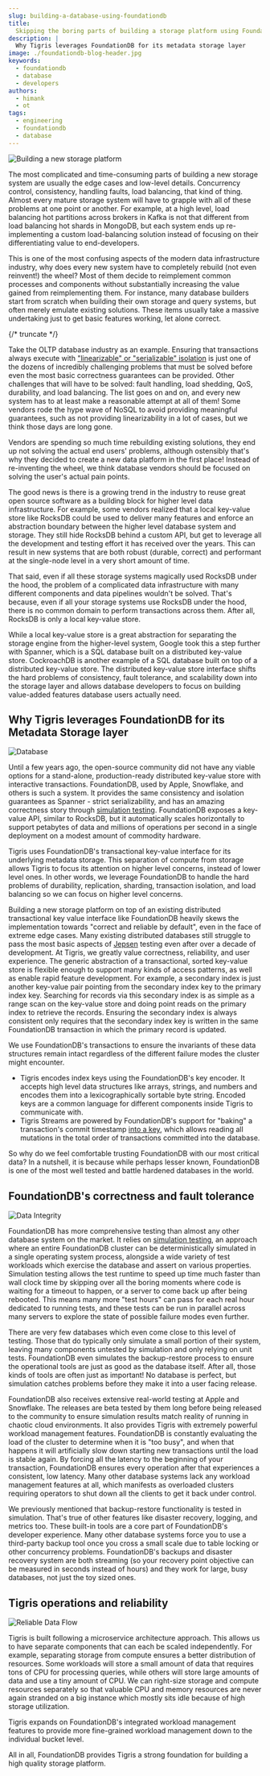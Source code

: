 ```yaml
---
slug: building-a-database-using-foundationdb
title:
  Skipping the boring parts of building a storage platform using FoundationDB
description: |
  Why Tigris leverages FoundationDB for its metadata storage layer
image: ./foundationdb-blog-header.jpg
keywords:
  - foundationdb
  - database
  - developers
authors:
  - himank
  - ot
tags:
  - engineering
  - foundationdb
  - database
---
```


![Building a new storage platform](foundationdb-blog-header.jpg)

The most complicated and time-consuming parts of building a new storage system
are usually the edge cases and low-level details. Concurrency control,
consistency, handling faults, load balancing, that kind of thing. Almost every
mature storage system will have to grapple with all of these problems at one
point or another. For example, at a high level, load balancing hot partitions
across brokers in Kafka is not that different from load balancing hot shards in
MongoDB, but each system ends up re-implementing a custom load-balancing
solution instead of focusing on their differentiating value to end-developers.

This is one of the most confusing aspects of the modern data infrastructure
industry, why does every new system have to completely rebuild (not even
reinvent!) the wheel? Most of them decide to reimplement common processes and
components without substantially increasing the value gained from reimplementing
them. For instance, many database builders start from scratch when building
their own storage and query systems, but often merely emulate existing
solutions. These items usually take a massive undertaking just to get basic
features working, let alone correct.

{/* truncate */}

Take the OLTP database industry as an example. Ensuring that transactions always
execute with
["linearizable" or "serializable" isolation](https://www.postgresql.org/docs/current/transaction-iso.html#XACT-SERIALIZABLE)
is just one of the dozens of incredibly challenging problems that must be solved
before even the most basic correctness guarantees can be provided. Other
challenges that will have to be solved: fault handling, load shedding, QoS,
durability, and load balancing. The list goes on and on, and every new system
has to at least make a reasonable attempt at all of them! Some vendors rode the
hype wave of NoSQL to avoid providing meaningful guarantees, such as not
providing linearizability in a lot of cases, but we think those days are long
gone.

Vendors are spending so much time rebuilding existing solutions, they end up not
solving the actual end users' problems, although ostensibly that's why they
decided to create a new data platform in the first place! Instead of
re-inventing the wheel, we think database vendors should be focused on solving
the user's actual pain points.

The good news is there is a growing trend in the industry to reuse great open
source software as a building block for higher level data infrastructure. For
example, some vendors realized that a local key-value store like RocksDB could
be used to deliver many features and enforce an abstraction boundary between the
higher level database system and storage. They still hide RocksDB behind a
custom API, but get to leverage all the development and testing effort it has
received over the years. This can result in new systems that are both robust
(durable, correct) and performant at the single-node level in a very short
amount of time.

That said, even if all these storage systems magically used RocksDB under the
hood, the problem of a complicated data infrastructure with many different
components and data pipelines wouldn't be solved. That's because, even if all
your storage systems use RocksDB under the hood, there is no common domain to
perform transactions across them. After all, RocksDB is only a local key-value
store.

While a local key-value store is a great abstraction for separating the storage
engine from the higher-level system, Google took this a step further with
Spanner, which is a SQL database built on a distributed key-value store.
CockroachDB is another example of a SQL database built on top of a distributed
key-value store. The distributed key-value store interface shifts the hard
problems of consistency, fault tolerance, and scalability down into the storage
layer and allows database developers to focus on building value-added features
database users actually need.

## Why Tigris leverages FoundationDB for its Metadata Storage layer

![Database](database-people.jpg)

Until a few years ago, the open-source community did not have any viable options
for a stand-alone, production-ready distributed key-value store with interactive
transactions. FoundationDB, used by Apple, Snowflake, and others is such a
system. It provides the same consistency and isolation guarantees as Spanner -
strict serializability, and has an amazing correctness story through
[simulation testing](https://apple.github.io/foundationdb/testing.html).
FoundationDB exposes a key-value API, similar to RocksDB, but it automatically
scales horizontally to support petabytes of data and millions of operations per
second in a single deployment on a modest amount of commodity hardware.

Tigris uses FoundationDB's transactional key-value interface for its underlying
metadata storage. This separation of compute from storage allows Tigris to focus
its attention on higher level concerns, instead of lower level ones. In other
words, we leverage FoundationDB to handle the hard problems of durability,
replication, sharding, transaction isolation, and load balancing so we can focus
on higher level concerns.

Building a new storage platform on top of an existing distributed transactional
key value interface like FoundationDB heavily skews the implementation towards
"correct and reliable by default", even in the face of extreme edge cases. Many
existing distributed databases still struggle to pass the most basic aspects of
[Jepsen](https://jepsen.io) testing even after over a decade of development. At
Tigris, we greatly value correctness, reliability, and user experience. The
generic abstraction of a transactional, sorted key-value store is flexible
enough to support many kinds of access patterns, as well as enable rapid feature
development. For example, a secondary index is just another key-value pair
pointing from the secondary index key to the primary index key. Searching for
records via this secondary index is as simple as a range scan on the key-value
store and doing point reads on the primary index to retrieve the records.
Ensuring the secondary index is always consistent only requires that the
secondary index key is written in the same FoundationDB transaction in which the
primary record is updated.

We use FoundationDB's transactions to ensure the invariants of these data
structures remain intact regardless of the different failure modes the cluster
might encounter.

- Tigris encodes index keys using the FoundationDB's key encoder. It accepts
  high level data structures like arrays, strings, and numbers and encodes them
  into a lexicographically sortable byte string. Encoded keys are a common
  language for different components inside Tigris to communicate with.
- Tigris Streams are powered by FoundationDB's support for "baking" a
  transaction's commit timestamp
  [into a key](https://apple.github.io/foundationdb/javadoc/com/apple/foundationdb/tuple/Versionstamp.html),
  which allows reading all mutations in the total order of transactions
  committed into the database.

So why do we feel comfortable trusting FoundationDB with our most critical data?
In a nutshell, it is because while perhaps lesser known, FoundationDB is one of
the most well tested and battle hardened databases in the world.

## FoundationDB's correctness and fault tolerance

![Data Integrity](data-integrity.jpg)

FoundationDB has more comprehensive testing than almost any other database
system on the market. It relies on
[simulation testing](https://apple.github.io/foundationdb/testing.html), an
approach where an entire FoundationDB cluster can be deterministically simulated
in a single operating system process, alongside a wide variety of test workloads
which exercise the database and assert on various properties. Simulation testing
allows the test runtime to speed up time much faster than wall clock time by
skipping over all the boring moments where code is waiting for a timeout to
happen, or a server to come back up after being rebooted. This means many more
"test hours" can pass for each real hour dedicated to running tests, and these
tests can be run in parallel across many servers to explore the state of
possible failure modes even further.

There are very few databases which even come close to this level of testing.
Those that do typically only simulate a small portion of their system, leaving
many components untested by simulation and only relying on unit tests.
FoundationDB even simulates the backup-restore process to ensure the operational
tools are just as good as the database itself. After all, those kinds of tools
are often just as important! No database is perfect, but simulation catches
problems before they make it into a user facing release.

FoundationDB also receives extensive real-world testing at Apple and Snowflake.
The releases are beta tested by them long before being released to the community
to ensure simulation results match reality of running in chaotic cloud
environments. It also provides Tigris with extremely powerful workload
management features. FoundationDB is constantly evaluating the load of the
cluster to determine when it is "too busy", and when that happens it will
artificially slow down starting new transactions until the load is stable again.
By forcing all the latency to the beginning of your transaction, FoundationDB
ensures every operation after that experiences a consistent, low latency. Many
other database systems lack any workload management features at all, which
manifests as overloaded clusters requiring operators to shut down all the
clients to get it back under control.

We previously mentioned that backup-restore functionality is tested in
simulation. That's true of other features like disaster recovery, logging, and
metrics too. These built-in tools are a core part of FoundationDB's developer
experience. Many other database systems force you to use a third-party backup
tool once you cross a small scale due to table locking or other concurrency
problems. FoundationDB's backups and disaster recovery system are both streaming
(so your recovery point objective can be measured in seconds instead of hours)
and they work for large, busy databases, not just the toy sized ones.

## Tigris operations and reliability

![Reliable Data Flow](boat-river.jpg)

Tigris is built following a microservice architecture approach. This allows us
to have separate components that can each be scaled independently. For example,
separating storage from compute ensures a better distribution of resources. Some
workloads will store a small amount of data that requires tons of CPU for
processing queries, while others will store large amounts of data and use a tiny
amount of CPU. We can right-size storage and compute resources separately so
that valuable CPU and memory resources are never again stranded on a big
instance which mostly sits idle because of high storage utilization.

Tigris expands on FoundationDB's integrated workload management features to
provide more fine-grained workload management down to the individual bucket
level.

All in all, FoundationDB provides Tigris a strong foundation for building a high
quality storage platform.
